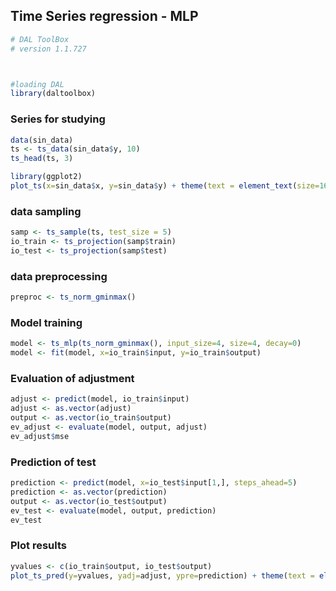 ## Time Series regression - MLP

```r
# DAL ToolBox
# version 1.1.727



#loading DAL
library(daltoolbox) 
```

### Series for studying

```r
data(sin_data)
ts <- ts_data(sin_data$y, 10)
ts_head(ts, 3)
```

```r
library(ggplot2)
plot_ts(x=sin_data$x, y=sin_data$y) + theme(text = element_text(size=16))
```

### data sampling

```r
samp <- ts_sample(ts, test_size = 5)
io_train <- ts_projection(samp$train)
io_test <- ts_projection(samp$test)
```

### data preprocessing

```r
preproc <- ts_norm_gminmax()
```

### Model training

```r
model <- ts_mlp(ts_norm_gminmax(), input_size=4, size=4, decay=0)
model <- fit(model, x=io_train$input, y=io_train$output)
```

### Evaluation of adjustment

```r
adjust <- predict(model, io_train$input)
adjust <- as.vector(adjust)
output <- as.vector(io_train$output)
ev_adjust <- evaluate(model, output, adjust)
ev_adjust$mse
```

### Prediction of test

```r
prediction <- predict(model, x=io_test$input[1,], steps_ahead=5)
prediction <- as.vector(prediction)
output <- as.vector(io_test$output)
ev_test <- evaluate(model, output, prediction)
ev_test
```

### Plot results

```r
yvalues <- c(io_train$output, io_test$output)
plot_ts_pred(y=yvalues, yadj=adjust, ypre=prediction) + theme(text = element_text(size=16))
```


